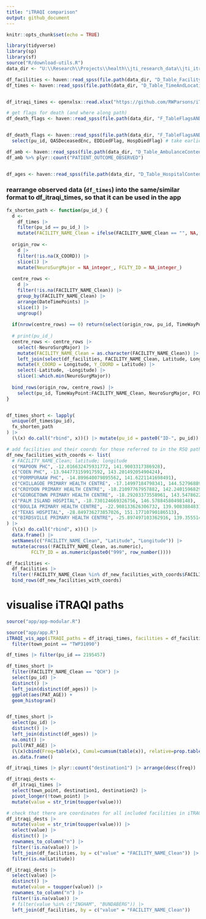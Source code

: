 ```yaml
---
title: "iTRAQI comparison"
output: github_document
---
```


```r
knitr::opts_chunk$set(echo = TRUE)
```

```r
library(tidyverse)
library(sp)
library(sf)
source("R/download-utils.R")
data_dir <- "U:\\Research\\Projects\\health\\jti_research_data\\jti_itraqi"
```


```r
df_facilities <- haven::read_spss(file.path(data_dir, "D_Table_FacilityDescription.sav")) 
df_times <- haven::read_spss(file.path(data_dir, "D_Table_TimeAndLocation_LongFileSELECT.sav"))


df_itraqi_times <- openxlsx::read.xlsx("https://github.com/RWParsons/iTRAQI/blob/main/input/drive_times/Qld_towns_RSQ%20pathways%20V3.xlsx?raw=TRUE", startRow = 3) |> janitor::clean_names()

# get flags for death (and where along path) 
df_death_flags <- haven::read_spss(file.path(data_dir, "F_TableFlagsANDOutcomesSELECT.sav")) 


df_death_flags <- haven::read_spss(file.path(data_dir, "F_TableFlagsANDOutcomesSELECT.sav")) |> 
  select(pu_id, QASDeceasedEnc, EDDiedFlag, HospDiedFlag) # take earliest flag (order: QAS-ED-Hosp) and add label to popup if any=1

df_amb <- haven::read_spss(file.path(data_dir, "D_Table_AmbulanceContent.sav"))
df_amb %>% plyr::count("PATIENT_OUTCOME_OBSERVED")


df_ages <- haven::read_spss(file.path(data_dir, "D_Table_HospitalContent.sav"), col_select = c("pu_id", "PAT_AGE"))
```


### rearrange observed data (`df_times`) into the same/similar format to df_itraqi_times, so that it can be used in the app

```r
fx_shorten_path <- function(pu_id_) {
  d <- 
    df_times |> 
    filter(pu_id == pu_id_) |> 
    mutate(FACILITY_NAME_Clean = ifelse(FACILITY_NAME_Clean == "", NA, FACILITY_NAME_Clean))
  
  origin_row <- 
    d |> 
    filter(!is.na(X_COORD)) |> 
    slice(1) |> 
    mutate(NeuroSurgMajor = NA_integer_, FCLTY_ID = NA_integer_)
  
  centre_rows <-
    d |> 
    filter(!is.na(FACILITY_NAME_Clean)) |> 
    group_by(FACILITY_NAME_Clean) |> 
    arrange(DateTimePoints) |> 
    slice(1) |> 
    ungroup()
  
  if(nrow(centre_rows) == 0) return(select(origin_row, pu_id, TimeWayPoint:FACILITY_NAME_Clean, NeuroSurgMajor, FCLTY_ID, Arrival_ReferralPathway))
  
  # print(pu_id_)
  centre_rows <- centre_rows |> 
    select(-NeuroSurgMajor) |>
    mutate(FACILITY_NAME_Clean = as.character(FACILITY_NAME_Clean)) |> 
    left_join(select(df_facilities, FACILITY_NAME_Clean, Latitude, Longitude, NeuroSurgMajor, FCLTY_ID), by = "FACILITY_NAME_Clean") |> 
    mutate(X_COORD = Longitude, Y_COORD = Latitude) |> 
    select(-Latitude, -Longitude) |> 
    slice(1:which.min(NeuroSurgMajor))
  
  bind_rows(origin_row, centre_rows) |> 
    select(pu_id, TimeWayPoint:FACILITY_NAME_Clean, NeuroSurgMajor, FCLTY_ID, Arrival_ReferralPathway)
}


df_times_short <- lapply(
  unique(df_times$pu_id),
  fx_shorten_path
) |>
  (\(x) do.call("rbind", x))() |> mutate(pu_id = paste0("ID-", pu_id)) # make pu_id a character so that it works nicer as an ID for leaflet
```



```r
# add facilities and their coords for those referred to in the RSQ pathways (iTRAQI) but not in the df_facilities
df_new_facilities_with_coords <- list(
  # FACILITY_NAME_Clean; latitude; longitude
  c("MAPOON PHC", -12.016632475931772, 141.9003317386928),
  c("COEN PHC", -13.944773159917592, 143.20149205490424),
  c("PORMPURAAW PHC", -14.899640079895562, 141.6221141698491),
  c("CHILLAGOE PRIMARY HEALTH CENTRE", -17.14997184798341, 144.52796889646453),
  c("CROYDON PRIMARY HEALTH CENTRE", -18.21097767957882, 142.2401596829941),
  c("GEORGETOWN PRIMARY HEALTH CENTRE", -18.29203373558961, 143.54786222660186),
  c("PALM ISLAND HOSPITAL", -18.730124669326756, 146.57884580498148),
  c("BOULIA PRIMARY HEALTH CENTRE", -22.908133626306732, 139.90838848311506),
  c("TEXAS HOSPITAL", -28.849736273857026, 151.17710790186513),
  c("BIRDSVILLE PRIMARY HEALTH CENTRE", -25.897497103362916, 139.35551489854396)
) |> 
  (\(x) do.call("rbind", x))() |> 
  data.frame() |> 
  setNames(c("FACILITY_NAME_Clean", "Latitude", "Longitude")) |> 
  mutate(across(!FACILITY_NAME_Clean, as.numeric),
         FCLTY_ID = as.numeric(paste0("999", row_number())))

df_facilities <- 
  df_facilities |> 
  filter(!FACILITY_NAME_Clean %in% df_new_facilities_with_coords$FACILITY_NAME_Clean) |> 
  bind_rows(df_new_facilities_with_coords)
```

# visualise iTRAQI paths
```r
source("app/app-modular.R")
```


```r
source("app/app.R")
iTRAQI_vis_app(iTRAQI_paths = df_itraqi_times, facilities = df_facilities, observed_paths = df_times_short) |> 
  filter(town_point == "TWP31090")

df_times |> filter(pu_id == 2195457)

df_times_short |> 
  filter(FACILITY_NAME_Clean == "QCH") |>
  select(pu_id) |> 
  distinct() |> 
  left_join(distinct(df_ages)) |> 
  ggplot(aes(PAT_AGE)) +
  geom_histogram()


df_times_short |> 
  select(pu_id) |> 
  distinct() |> 
  left_join(distinct(df_ages)) |> 
  na.omit() |> 
  pull(PAT_AGE) |> 
  (\(x)cbind(Freq=table(x), Cumul=cumsum(table(x)), relative=prop.table(table(x))))() |> 
  as.data.frame()
```


```r
df_itraqi_times |> plyr::count("destination1") |> arrange(desc(freq))

df_itraqi_dests <-
  df_itraqi_times |> 
  select(town_point, destination1, destination2) |> 
  pivot_longer(!town_point) |> 
  mutate(value = str_trim(toupper(value)))

# check that there are coordinates for all included facilities in iTRAQI paths
df_itraqi_dests |> 
  mutate(value = str_trim(toupper(value))) |> 
  select(value) |> 
  distinct() |> 
  rownames_to_column("n") |> 
  filter(!is.na(value)) |> 
  left_join(df_facilities, by = c("value" = "FACILITY_NAME_Clean")) |> 
  filter(is.na(Latitude))

df_itraqi_dests |> 
  select(value) |> 
  distinct() |> 
  mutate(value = toupper(value)) |> 
  rownames_to_column("n") |> 
  filter(!is.na(value)) |> 
  # filter(value %in% c("INGHAM", "BUNDABERG")) |> 
  left_join(df_facilities, by = c("value" = "FACILITY_NAME_Clean")) 

```


```r

```

